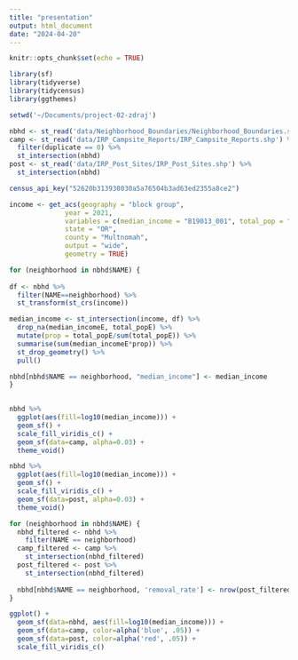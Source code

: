 ```yaml
---
title: "presentation"
output: html_document
date: "2024-04-20"
---
```


```r
knitr::opts_chunk$set(echo = TRUE)
```

```r
library(sf)
library(tidyverse)
library(tidycensus)
library(ggthemes)
```
```r
setwd('~/Documents/project-02-zdraj')

nbhd <- st_read('data/Neighborhood_Boundaries/Neighborhood_Boundaries.shp')
camp <- st_read('data/IRP_Campsite_Reports/IRP_Campsite_Reports.shp') %>%
  filter(duplicate == 0) %>%
  st_intersection(nbhd)
post <- st_read('data/IRP_Post_Sites/IRP_Post_Sites.shp') %>%
  st_intersection(nbhd)
```
```r
census_api_key("52620b313938030a5a76504b3ad63ed2355a8ce2")

income <- get_acs(geography = "block group", 
              year = 2021,
              variables = c(median_income = "B19013_001", total_pop = "B03002_001"), 
              state = "OR",
              county = "Multnomah",
              output = "wide",
              geometry = TRUE)
```
```r
for (neighborhood in nbhd$NAME) {
  
df <- nbhd %>%
  filter(NAME==neighborhood) %>%
  st_transform(st_crs(income))

median_income <- st_intersection(income, df) %>%
  drop_na(median_incomeE, total_popE) %>%
  mutate(prop = total_popE/sum(total_popE)) %>%
  summarise(sum(median_incomeE*prop)) %>%
  st_drop_geometry() %>%
  pull()

nbhd[nbhd$NAME == neighborhood, "median_income"] <- median_income
}
  
```
```r
nbhd %>% 
  ggplot(aes(fill=log10(median_income))) +
  geom_sf() +
  scale_fill_viridis_c() +
  geom_sf(data=camp, alpha=0.03) +
  theme_void()

nbhd %>% 
  ggplot(aes(fill=log10(median_income))) +
  geom_sf() +
  scale_fill_viridis_c() +
  geom_sf(data=post, alpha=0.03) +
  theme_void()
```

```r

for (neighborhood in nbhd$NAME) {
  nbhd_filtered <- nbhd %>%
    filter(NAME == neighborhood)
  camp_filtered <- camp %>%
    st_intersection(nbhd_filtered)
  post_filtered <- post %>%
    st_intersection(nbhd_filtered)
 
  nbhd[nbhd$NAME == neighborhood, 'removal_rate'] <- nrow(post_filtered) / nrow(camp_filtered)
}

ggplot() +
  geom_sf(data=nbhd, aes(fill=log10(median_income))) +
  geom_sf(data=camp, color=alpha('blue', .05)) +
  geom_sf(data=post, color=alpha('red', .05)) +
  scale_fill_viridis_c()
```


